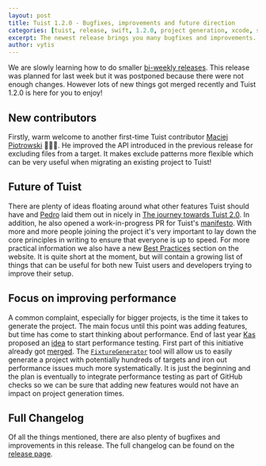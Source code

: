 ```yaml
---
layout: post
title: Tuist 1.2.0 - Bugfixes, improvements and future direction
categories: [tuist, release, swift, 1.2.0, project generation, xcode, swift]
excerpt: The newest release brings you many bugfixes and improvements. However with the number of contributors steadily growing the team has also been busy thinking and writing about the direction of Tuist. We have a rough plan for Tuist 2.0 and work has started on compiling a manifesto to explain a bit more about the goals and values of the project.
author: vytis
---
```


We are slowly learning how to do smaller [bi-weekly releases](https://tuist.io/docs/contribution/release/#cadence). This release was planned for last week but it was postponed because there were not enough changes. However lots of new things got merged recently and Tuist 1.2.0 is here for you to enjoy!

## New contributors

Firstly, warm welcome to another first-time Tuist contributor [Maciej Piotrowski](https://github.com/paciej00) 👏👏👏. He improved the API introduced in the previous release for excluding files from a target. It makes exclude patterns more flexible which can be very useful when migrating an existing project to Tuist!

## Future of Tuist

There are plenty of ideas floating around what other features Tuist should have and [Pedro](https://github.com/pepibumur) laid them out in nicely in [The journey towards Tuist 2.0](https://github.com/tuist/tuist/issues/951). In addition, he also opened a work-in-progress PR for Tuist's [manifesto](https://github.com/tuist/tuist/pull/952). With more and more people joining the project it's very important to lay down the core principles in writing to ensure that everyone is up to speed. For more practical information we also have a new [Best Practices](https://tuist.io/docs/usage/best-practices/) section on the website. It is quite short at the moment, but will contain a growing list of things that can be useful for both new Tuist users and developers trying to improve their setup. 

## Focus on improving performance

A common complaint, especially for bigger projects, is the time it takes to generate the project. The main focus until this point was adding features, but time has come to start thinking about performance. End of last year [Kas](https://github.com/kwridan) proposed an [idea](https://github.com/tuist/tuist/issues/820) to start performance testing. First part of this initiative already got [merged](https://github.com/tuist/tuist/pull/890). The [`FixtureGenerator`](https://github.com/tuist/tuist/tree/master/fixtures/fixture_generator) tool will allow us to easily generate a project with potentially hundreds of targets and iron out performance issues much more systematically. It is just the beginning and the plan is eventually to integrate performance testing as part of GitHub checks so we can be sure that adding new features would not have an impact on project generation times.

## Full Changelog

Of all the things mentioned, there are also plenty of bugfixes and improvements in this release. The full changelog can be found on the [release page](https://github.com/tuist/tuist/releases/tag/1.2.0).
